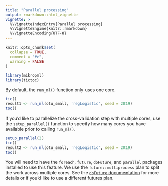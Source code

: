 ```yaml
---
title: "Parallel processing"
output: rmarkdown::html_vignette
vignette: >
  %\VignetteIndexEntry{Parallel processing}
  %\VignetteEngine{knitr::rmarkdown}
  %\VignetteEncoding{UTF-8}
---
```


```r
knitr::opts_chunk$set(
  collapse = TRUE,
  comment = "#>",
  warning = FALSE
)
```

```r
library(mikropml)
library(tictoc)
```

By default, the `run_ml()` function only uses one core.
```r
tic()
result1 <- run_ml(otu_small, 'regLogistic', seed = 2019)
toc()
```

If you'd like to parallelize the cross-validation step with multiple cores,
use the `setup_parallel()` function to specify how many cores you have available
prior to calling `run_ml()`.
```r
setup_parallel(2)
tic()
result2 <- run_ml(otu_small, 'regLogistic', seed = 2019)
toc()
```

You will need to have the `foreach`, `future`, `doFuture`, and `parallel` packages installed to use this feature.
We use the `future::multiprocess` plan to split the work across multiple cores.
See the [`doFuture` documentation](https://cran.r-project.org/web/packages/doFuture/vignettes/doFuture.html) for more details or if you'd like to use a different futures plan.
